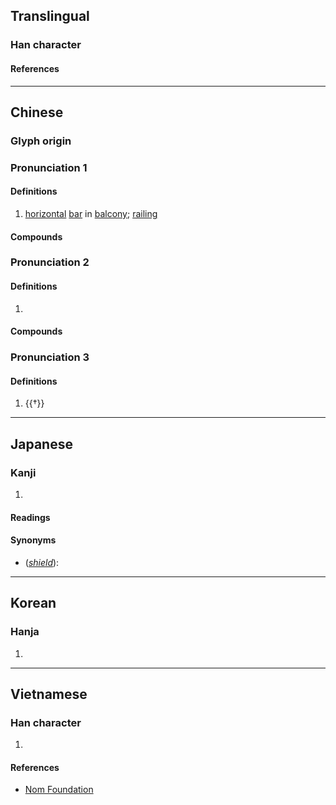 {{character info}}
==Translingual==

===Han character===
{{Han char|rn=75|rad=木|as=09|sn=13|four=42964|canj=DHJU|ids=⿰木盾}}

====References====
{{Han ref|kx=0541.100|dkj=15173|dj=0928.170|hdz=21252.040|uh=696F}}

----

==Chinese==
{{zh-forms}}

===Glyph origin===
{{Han etym}}

===Pronunciation 1===
{{zh-pron
|m=shǔn
|c=seon5
|mc=2+3
|oc=y,1+3
|cat=n
}}

====Definitions====
{{zh-hanzi}}

# [[horizontal]] [[bar]] in [[balcony]]; [[railing]]

====Compounds====
{{zh-der|欄楯}}

===Pronunciation 2===
{{zh-pron
|m=dùn
|c=teon5
|cat=n
}}

====Definitions====
{{zh-hanzi}}

# {{lb|zh|literary}} {{zh-alt-form|盾|[[shield]]}}

====Compounds====
{{zh-der|楯鼻}}

===Pronunciation 3===
{{zh-pron
|m=chūn
|mc=1
|oc=n,2
|cat=n
}}

====Definitions====
{{zh-hanzi}}

# {{†}} {{zh-alt-form|輴}}

----

==Japanese==

===Kanji===
{{ja-kanji|grade=|rs=木09}}

# {{rfdef|ja|sort=木09}}

====Readings====
{{ja-readings
|on=じゅん
|kun=たて-
}}

====Synonyms====
* (''[[shield]]''): {{l|ja|盾}}

----

==Korean==

===Hanja===
{{ko-hanja|순}}

# {{rfdef|ko|sort=木09}}

----

==Vietnamese==

===Han character===
{{vi-readings|rs=木09|reading=thuẫn}}

# {{rfdef|vi|sort=木09}}

====References====
* [http://nomfoundation.org/common/nom_details.php?codepoint=696f Nom Foundation]